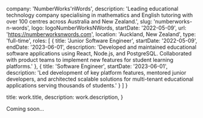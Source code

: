 

  company: 'NumberWorks\'nWords',
  description: 'Leading educational technology company specialising in mathematics and English tutoring with over 100 centres across Australia and New Zealand.',
  slug: 'numberworks-n-words',
  logo: logoNumberWorksNWords,
  startDate: '2022-05-09',
  url: 'https://numberworksnwords.com',
  location: 'Auckland, New Zealand',
  type: 'full-time',
  roles: [
    {
      title: 'Junior Software Engineer',
      startDate: '2022-05-09',
      endDate: '2023-06-01',
      description: 'Developed and maintained educational software applications using React, Node.js, and PostgreSQL. Collaborated with product teams to implement new features for student learning platforms.'
    },
    {
      title: 'Software Engineer',
      startDate: '2023-06-01',
      description: 'Led development of key platform features, mentored junior developers, and architected scalable solutions for multi-tenant educational applications serving thousands of students.'
    }
  ]
}

  title: work.title,
  description: work.description,
}


Coming soon...
